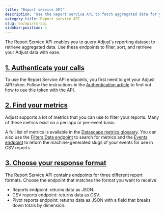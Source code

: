 ```yaml
---
title: "Report service API"
description: "Use the Report service API to fetch aggregated data for your apps."
category-title: Report service API
slug: en/api/rs-api
sidebar-position: 1
---
```


The Report Service API enables you to query Adjust's reporting dataset to retrieve aggregated data. Use these endpoints to filter, sort, and retrieve your Adjust data with ease.

## [1. Authenticate your calls](1-authenticate-your-calls)

To use the Report Service API endpoints, you first need to get your Adjust API token. Follow the instructions in the [Authentication article](/en/api/rs-api/authentication) to find out how to use this token with the API.

## [2. Find your metrics](2-find-your-metrics)

Adjust supports a lot of metrics that you can use to filter your reports. Many of these metrics exist on a per-app or per-event basis.

A full list of metrics is available in the [Datascape metrics glossary](https://help.adjust.com/en/article/datascape-metrics-glossary). You can also use the [Filters Data endpoint](/en/api/rs-api/filters-data) to search for metrics and the [Events endpoint](/en/api/rs-api/events) to return the machine-generated slugs of your events for use in CSV reports.

## [3. Choose your response format](3-choose-your-response-format)

The Report Service API contains endpoints for three different report formats. Choose the endpoint that matches the format you want to receive:

-  Reports endpoint: returns data as JSON.
-  CSV reports endpoint: returns data as CSV.
-  Pivot reports endpoint: returns data as JSON with a field that breaks down totals by dimension.
